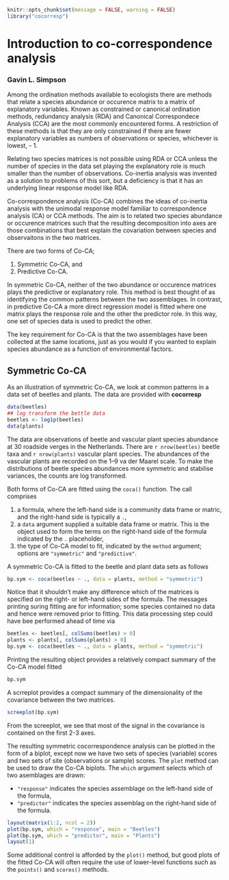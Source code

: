 <!--
%\VignetteBuilder{knitr::knitr}
%\VignetteEngine{knitr::knitr}
%\VignetteIndexEntry{Intoduction to cocorresp}
-->

```r
knitr::opts_chunk$set(message = FALSE, warning = FALSE)
library("cocorresp")
```

# Introduction to co-correspondence analysis

### Gavin L. Simpson

Among the ordination methods available to ecologists there are methods that relate a species abundance or occurence matrix to a matrix of explanatory variables. Known as constrained or canonical ordination methods, redundancy analysis (RDA) and Canonical Correspondece Analysis (CCA) are the most commonly encountered forms. A restriction of these methods is that they are only constrained if there are fewer explanatory variables as numbers of observations or species, whichever is lowest, - 1.

Relating two species matrices is not possible using RDA or CCA unless the number of species in the data set playing the explanatory role is much smaller than the number of observations. Co-inertia analysis was invented as a solution to problems of this sort, but a deficiency is that it has an underlying linear response model like RDA.

Co-correspondence analysis (Co-CA) combines the ideas of co-inertia analysis with the unimodal response model familiar to correspondence analysis (CA) or CCA methods. The aim is to related two species abundance or occurence matrices such that the resulting decomposition into axes are those combinations that best explain the covariation between species and observaitons in the two matrices.

There are two forms of Co-CA;

1. Symmetric Co-CA, and
2. Predictive Co-CA.

In symmetric Co-CA, neither of the two abundance or occurence matrices plays the predictive or explanatory role. This method is best thought of as identifying the common patterns between the two assemblages. In contrast, in predictive Co-CA a more direct regression model is fitted where one matrix plays the response role and the other the predictor role. In this way, one set of species data is used to predict the other.

The key requirement for Co-CA is that the two assemblages have been collected at the same locations, just as you would if you wanted to explain species abundance as a function of environmental factors.

## Symmetric Co-CA

As an illustration of symmetric Co-CA, we look at common patterns in a data set of beetles and plants. The data are provided with **cocorresp**

```r
data(beetles)
## log transform the bettle data
beetles <- log1p(beetles)
data(plants)
```

The data are observations of beetle and vascular plant species abundance at 30 roadside verges in the Netherlands. There are `r nrow(beetles)` beetle taxa and `r nrow(plants)` vascular plant species. The abundances of the vascular plants are recorded on the 1--9 va der Maarel scale. To make the distributions of beetle species abundances more symmetric and stabilise variances, the counts are log transformed.

Both forms of Co-CA are fitted using the `coca()` function. The call comprises

1. a formula, where the left-hand side is a community data frame or matric, and the right-hand side is typically a `.`,
2. a `data` argument supplied a suitable data frame or matrix. This is the object used to form the terms on the right-hand side of the formula indicated by the `.` placeholder,
3. the type of Co-CA model to fit, indicated by the `method` argument; options are `"symmetric"` and `"predictive"`.

A symmetric Co-CA is fitted to the beetle and plant data sets as follows

```r
bp.sym <- coca(beetles ~ ., data = plants, method = "symmetric")
```

Notice that it shouldn't make any difference which of the matrices is specified on the right- or left-hand sides of the formula. The messages printing suring fitting are for information; some species contained no data and hence were removed prior to fitting. This data processing step could have bee performed ahead of time via

```r
beetles <- beetles[, colSums(beetles) > 0]
plants <- plants[, colSums(plants) > 0]
bp.sym <- coca(beetles ~ ., data = plants, method = "symmetric")
```

Printing the resulting object provides a relatively compact summary of the Co-CA model fitted

```r
bp.sym
```

A scrreplot provides a compact summary of the dimensionality of the covariance between the two matrices.

```r
screeplot(bp.sym)
```

From the screeplot, we see that most of the signal in the covariance is contained on the first 2-3 axes.

The resulting symmetric cocorrespondence analysis can be plotted in the form of a biplot, except now we have two sets of species (variable) scores and two sets of site (observations or sample) scores. The `plot` method can be used to draw the Co-CA biplots. The `which` argument selects which of two asemblages are drawn:

* `"response"` indicates the species assemblage on the left-hand side of the formula,
* `"predictor"` indicates the species assemblag on the right-hand side of the formula.

```r
layout(matrix(1:2, ncol = 2))
plot(bp.sym, which = "response", main = "Beetles")
plot(bp.sym, which = "predictor", main = "Plants")
layout(1)
```

Some additional control is afforded by the `plot()` method, but good plots of the fitted Co-CA will often require the use of lower-level functions such as the `points()` and `scores()` methods.


